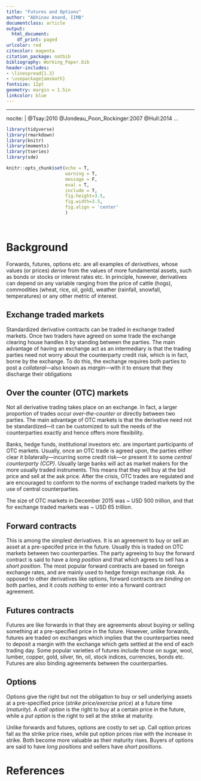 ```yaml
---
title: "Futures and Options"
author: "Abhinav Anand, IIMB"
documentclass: article
output:
  html_document:
    df_print: paged
urlcolor: red
citecolor: magenta
citation_package: natbib
bibliography: Working_Paper.bib
header-includes:
- \linespread{1.3}
- \usepackage{amsmath}
fontsize: 12pt
geometry: margin = 1.5in
linkcolor: blue
---
```



---
nocite: |
  @Tsay:2010
  @Jondeau_Poon_Rockinger:2007
  @Hull:2014
...

```r

library(tidyverse)
library(rmarkdown)
library(knitr)
library(moments) 
library(tseries)
library(sde)

knitr::opts_chunk$set(echo = T, 
                      warning = T, 
                      message = F, 
                      eval = T, 
                      include = T,
                      fig.height=3.5, 
                      fig.width=3.5,
                      fig.align = 'center'
                      )




```


# Background

Forwards, futures, options etc. are all examples of *derivatives*, whose values (or prices) *derive* from 
the values of more fundamental assets, such as bonds or stocks or interest rates etc. In principle, however,
derivatives can depend on any variable ranging from the price of cattle (hogs), commodities (wheat, rice, oil, gold),
weather (rainfall, snowfall, temperatures) or any other metric of interest.

## Exchange traded markets

Standardized derivative contracts can be traded in exchange traded markets. Once two traders have agreed on some trade
the exchange clearing house handles it by standing between the parties. The main advantage of having an exchange 
act as an intermediary is that the trading parties need not worry about the counterparty credit risk, which is 
in fact, borne by the exchange. To do this, the exchange requires both parties to post a *collateral*---also known as *margin*---with
it to ensure that they discharge their obligations

## Over the counter (OTC) markets

Not all derivative trading takes place on an exchange. In fact, a larger proportion of trades occur *over-the-counter*
or directly between two parties. The main advantage of OTC markets is that the derivative need not be standardized---it can
be customized to suit the needs of the counterparties exactly and hence offers more flexibility.

Banks, hedge funds, institutional investors etc. are important participants of OTC markets.
Usually, once an OTC trade is agreed upon, the parties either clear it bilaterally---incurring some credit risk---or present 
it to some *central counterparty (CCP)*. Usually large banks will act as market makers for the more usually traded instruments.
This means that they will buy at the bid price and sell at the ask price. After the crisis, OTC trades are regulated and are encouraged to conform to the norms of exchange traded markets by the use of central counterparties. 

The size of  OTC markets in December 2015 was ~ USD 500 *trillion*, and that for exchange traded markets was ~ USD 65 *trillion*.

## Forward contracts

This is among the simplest derivatives. It is an agreement to buy or sell an asset at a pre-specifed price in the future. 
Usually this is traded on OTC markets between two counterparties. The party agreeing to buy the forward contract is 
said to have a *long position* and that which agrees to sell has a *short position*. The most popular forward contracts 
are based on foreign exchange rates, and are mainly used to hedge foreign exchange risk. As opposed to other derivatives like options,
forward contracts are *binding* on both parties, and it *costs nothing* to enter into a forward contract agreement.

## Futures contracts

Futures are like forwards in that they are agreements about buying or selling something at a pre-specified price 
in the future. However, unlike forwards, futures are traded on exchanges which implies that the counterparties need 
to deposit a margin with the exchange which gets settled at the end of each trading day. Some popular varieties of futures
include those on sugar, wool, lumber, copper, gold, silver, tin, oil, stock indices, currencies, bonds etc. Futures are also 
binding agreements between the counterparties. 

## Options 

Options give the right but not the obligation to buy or sell underlying assets at a pre-specified price 
(*strike price/exercise price*) at a future time (*maturity*). A *call option* is the right to buy at a certain price
in the future, while a *put option* is the right to sell at the strike at maturity. 

Unlike forwards and futures, options are costly to set up. Call option prices fall as the strike price rises, while 
put option prices rise with the increase in strike. Both become more valuable as their maturity rises. Buyers of options
are said to have *long positions* and sellers have *short positions*.



# References